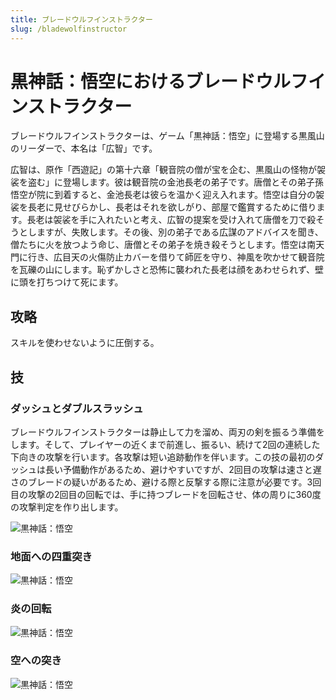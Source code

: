 ```yaml
---
title: ブレードウルフインストラクター
slug: /bladewolfinstructor
---
```


# 黒神話：悟空におけるブレードウルフインストラクター

ブレードウルフインストラクターは、ゲーム「黒神話：悟空」に登場する黒風山のリーダーで、本名は「広智」です。

広智は、原作「西遊記」の第十六章「観音院の僧が宝を企む、黒風山の怪物が袈裟を盗む」に登場します。彼は観音院の金池長老の弟子です。唐僧とその弟子孫悟空が院に到着すると、金池長老は彼らを温かく迎え入れます。悟空は自分の袈裟を長老に見せびらかし、長老はそれを欲しがり、部屋で鑑賞するために借ります。長老は袈裟を手に入れたいと考え、広智の提案を受け入れて唐僧を刀で殺そうとしますが、失敗します。その後、別の弟子である広謀のアドバイスを聞き、僧たちに火を放つよう命じ、唐僧とその弟子を焼き殺そうとします。悟空は南天門に行き、広目天の火傷防止カバーを借りて師匠を守り、神風を吹かせて観音院を瓦礫の山にします。恥ずかしさと恐怖に襲われた長老は顔をあわせられず、壁に頭を打ちつけて死にます。

## 攻略

スキルを使わせないように圧倒する。

## 技

### ダッシュとダブルスラッシュ

ブレードウルフインストラクターは静止して力を溜め、両刃の剣を振るう準備をします。そして、プレイヤーの近くまで前進し、振るい、続けて2回の連続した下向きの攻撃を行います。各攻撃は短い追跡動作を伴います。この技の最初のダッシュは長い予備動作があるため、避けやすいですが、2回目の攻撃は速さと遅さのブレードの疑いがあるため、避ける際と反撃する際に注意が必要です。3回目の攻撃の2回目の回転では、手に持つブレードを回転させ、体の周りに360度の攻撃判定を作り出します。

<img src="/img/bosses/dlcclp.gif" alt="黒神話：悟空"/>

### 地面への四重突き

<img src="/img/bosses/gzslcd.gif" alt="黒神話：悟空"/>

### 炎の回転

<img src="/img/bosses/gzhyxz.gif" alt="黒神話：悟空"/>

### 空への突き

<img src="/img/bosses/gzfttc.gif" alt="黒神話：悟空"/>